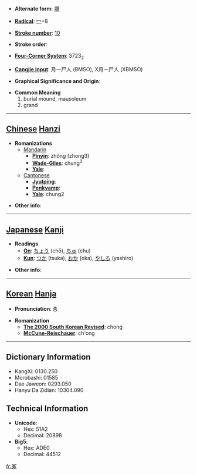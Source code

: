 * '''Alternate form''': [[塚]]

* '''[[Wiktionary:Chinese radical index| Radical]]''': [[Wiktionary:Chinese radical index 冖|冖]]+8

* '''[[Wiktionary:Chinese total strokes index|Stroke number]]''': [[Wiktionary:Chinese total strokes index 10|10]]

* '''Stroke order''': 

* '''[[Wiktionary:Chinese four corner index|Four-Corner System]]''': 3723<sub>2</sub>

* '''[[Wiktionary:Chinese Cangjie index|Cangjie input]]''': 月一尸人 (BMSO), X月一尸人 (XBMSO)

* '''Graphical Significance and Origin''': 

* '''Common Meaning'''
*#burial mound, mausoleum
*# grand


----

== [[Chinese]] [[Hanzi]] ==

* '''Romanizations'''
** [[Mandarin]]
*** '''[[Pinyin]]''': zhǒng (zhong3)
*** '''[[Wade-Giles]]''': chung<sup>3</sup>
*** '''[[Yale]]''': 
**[[Cantonese]]
***'''[[Jyutping]]''':
***'''[[Penkyamp]]''': 
***'''[[Yale]]''': chung2

* '''Other info''': 

----

== [[Japanese]] [[Kanji]] ==

* '''Readings'''
** '''[[On]]''': [[ちょう]] (chō), [[ちゅ]] (chu)
** '''[[Kun]]''': [[つか]] (tsuka), [[おか]] (oka), [[やしろ]] (yashiro)

* '''Other info''':  

----

== [[Korean]] [[Hanja]] ==

* '''Pronunciation''': 총

* '''Romanization'''
** '''[[The 2000 South Korean Revised Romanization|The 2000 South Korean Revised]]''': chong
** '''[[McCune-Reischauer]]''': ch'ong

----

== Dictionary Information ==

* KangXi: 0130.250
* Morobashi: 01585
* Dae Jaweon: 0293.050
* Hanyu Da Zidian: 10304.090

== Technical Information ==

* '''Unicode''':
** Hex: 51A2
** Decimal: 20898
* '''Big5''':
** Hex: ADE0
** Decimal: 44512

[[fr:冢]]